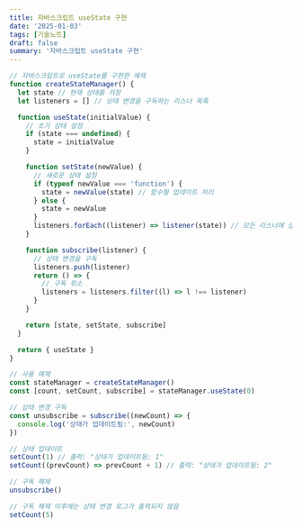 ```yaml
---
title: 자바스크립트 useState 구현
date: '2025-01-03'
tags: [기술노트]
draft: false
summary: '자바스크립트 useState 구현'
---
```


```jsx
// 자바스크립트로 useState를 구현한 예제
function createStateManager() {
  let state // 현재 상태를 저장
  let listeners = [] // 상태 변경을 구독하는 리스너 목록

  function useState(initialValue) {
    // 초기 상태 설정
    if (state === undefined) {
      state = initialValue
    }

    function setState(newValue) {
      // 새로운 상태 설정
      if (typeof newValue === 'function') {
        state = newValue(state) // 함수형 업데이트 처리
      } else {
        state = newValue
      }
      listeners.forEach((listener) => listener(state)) // 모든 리스너에 상태 변경 알림
    }

    function subscribe(listener) {
      // 상태 변경을 구독
      listeners.push(listener)
      return () => {
        // 구독 취소
        listeners = listeners.filter((l) => l !== listener)
      }
    }

    return [state, setState, subscribe]
  }

  return { useState }
}

// 사용 예제
const stateManager = createStateManager()
const [count, setCount, subscribe] = stateManager.useState(0)

// 상태 변경 구독
const unsubscribe = subscribe((newCount) => {
  console.log('상태가 업데이트됨:', newCount)
})

// 상태 업데이트
setCount(1) // 출력: "상태가 업데이트됨: 1"
setCount((prevCount) => prevCount + 1) // 출력: "상태가 업데이트됨: 2"

// 구독 해제
unsubscribe()

// 구독 해제 이후에는 상태 변경 로그가 출력되지 않음
setCount(5)
```
